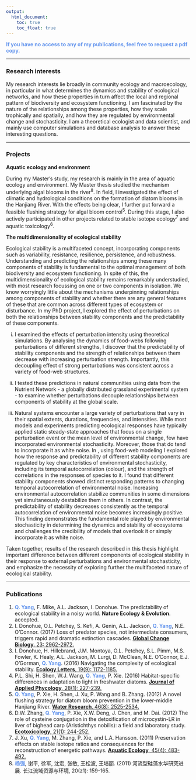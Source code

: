 ```yaml
---
output:
  html_document: 
    toc: true
    toc_float: true
---
```


<link rel="stylesheet" href="styles.css" type="text/css">

<span style="color:cornflowerblue">**If you have no access to any of my publications, feel free to request a pdf copy.**</span>

------------------

### Research interests

My research interests lie broadly in community ecology and macroecology, in particular in what determines the dynamics and stability of ecological networks, and how these properties in turn affect the local and regional pattern of biodiversity and ecosystem functioning. I am fascinated by the nature of the relationships among these properties, how they scale trophically and spatially, and how they are regulated by environmental change and stochasticity. I am a theoretical ecologist and data scientist, and mainly use computer simulations and database analysis to answer these interesting questions.



------------------

### Projects

**Aquatic ecology and environment**

During my Master's study, my research is mainly in the area of aquatic ecology and environment. My Master thesis studied the mechanism underlying algal blooms in the river^8^. In field, I investigated the effect of climatic and hydrological conditions on the formation of diatom blooms in the Hanjiang River. With the effects being clear, I further put forward a feasible flushing strategy for algal bloom control^5^. During this stage, I also actively participated in other projects related to stable isotope ecology^7^ and aquatic toxicology^6^.

**The multidimensionality of ecological stability**

Ecological stability is a multifaceted concept, incorporating components such as variability, resistance, resilience, persistence, and robustness. Understanding and predicting the relationships among these many components of stability is fundamental to the optimal management of both biodiversity and ecosystem functioning. In spite of this, the multidimensionality of ecological stability remains remarkably understudied, with most research focussing on one or two components in isolation. We know worryingly little about the mechanisms underpinning relationships among components of stability and whether there are any general features of these that are common across different types of ecosystem or disturbance. In my PhD project, I explored the effect of perturbations on both the relationships between stability components and the predictability of these components.

i) I examined the effects of perturbation intensity using theoretical simulations. By analysing the dynamics of food-webs following perturbations of different strengths, I discover that the predictability of stability components and the strength of relationships between them decrease with increasing perturbation strength. Importantly, this decoupling effect of strong perturbations was consistent across a variety of food-web structures. 

ii) I tested these predictions in natural communities using data from the Nutrient Network - a globally distributed grassland experimental system - to examine whether perturbations decouple relationships between components of stability at the global scale.

iii) Natural systems encounter a large variety of perturbations that vary in their spatial extents, durations, frequencies, and intensities. While most models and experiments predicting ecological responses have typically applied static steady-state approaches that focus on a single perturbation event or the mean level of environmental change, few have incorporated environmental stochasticity. Moreover, those that do tend to incorporate it as white noise. In \Chapref{Stochasticity}, using food-web modeling I explored how the response and predictability of different stability components are regulated by key characteristics of environmental stochasticity, including its temporal autocorrelation (colour), and the strength of correlations in the responses of species to it. I found that different stability components showed distinct responding patterns to changing temporal autocorrelation of environmental noise. Increasing environmental autocorrelation stabilize communities in some dimensions yet simultaneously destabilize them in others. In contrast, the predictability of stability decreases consistently as the temporal autocorrelation of environmental noise becomes increasingly positive. This finding demonstrates the fundamental role played by environmental stochasticity in determining the dynamics and stability of ecosystems and challenges the credibility of models that overlook it or simply incorporate it as white noise. 

Taken together, results of the research described in this thesis highlight important difference between different components of ecological stability in their response to external perturbations and environmental stochasticity, and emphasize the necessity of exploring further the multifaceted nature of ecological stability.

------------------

### Publications


1. <span style="color:cornflowerblue">**Q. Yang**</span>, F. Mike, A.L. Jackson, I. Donohue. The predictability of ecological stability in a noisy world. **Nature Ecology & Evolution**. accepted.
2. I. Donohue, O.L. Petchey, S. Kefi, A. Genin, A.L. Jackson, <span style="color:cornflowerblue">**Q. Yang**</span>, N.E. O’Connor. (2017) Loss of predator species, not intermediate consumers, triggers rapid and dramatic extinction cascades. [**Global Change Biology**. 23: 2962-2972.](https://onlinelibrary.wiley.com/doi/full/10.1111/gcb.13703)
3. I. Donohue, H. Hillebrand, J.M. Montoya, O.L. Petchey, S.L. Pimm, M.S. Fowler, K. Healy, A.L. Jackson, M. Lurgi, D. McClean, N.E. O’Connor, E.J. O’Gorman, <span style="color:cornflowerblue">**Q. Yang**</span>. (2016) Navigating the complexity of ecological stability. [**Ecology Letters**, 19(9): 1172-1185.](https://onlinelibrary.wiley.com/doi/full/10.1111/ele.12648)
4. P.L. Shi, H. Shen, W.J. Wang, <span style="color:cornflowerblue">**Q. Yang**</span>, P. Xie. (2016) Habitat-specific differences in adaptation to light in freshwater diatoms. [**Journal of Applied Phycology**, 28(1): 227-239.](https://link.springer.com/article/10.1007/s10811-015-0531-7)
5. <span style="color:cornflowerblue">**Q. Yang**</span>, P. Xie, H. Shen, J. Xu, P. Wang and B. Zhang. (2012) A novel flushing strategy for diatom bloom prevention in the lower-middle Hanjiang River. [**Water Research**, 46(8): 2525-2534.](https://www.sciencedirect.com/science/article/abs/pii/S0043135412000838)
6. D.W. Zhang, <span style="color:cornflowerblue">**Q. Yang**</span>, P. Xie, X.W. Deng, J. Chen, and M. Dai. (2012) The role of cysteine conjugation in the detoxification of microcystin-LR in liver of bighead carp (Aristichthys nobilis): a field and laboratory study. [**Ecotoxicology**, 21(1): 244-252.](https://link.springer.com/article/10.1007/s10646-011-0783-1)
7. J. Xu, <span style="color:cornflowerblue">**Q. Yang**</span>, M. Zhang, P. Xie, and L.A. Hansson. (2011) Preservation effects on stable isotope ratios and consequences for the reconstruction of energetic pathways. [**Aquatic Ecology**, 45(4): 483-492.](https://link.springer.com/article/10.1007/s10452-011-9369-5)
8. <span style="color:cornflowerblue">**杨强**</span>, 谢平, 徐军, 沈宏, 张敏, 王松波, 王培丽. (2011) 河流型硅藻水华研究进展. 长江流域资源与环境, 20(z1): 159-165.



